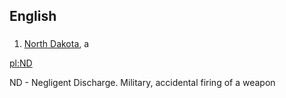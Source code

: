 ==English==

==={{Abbreviation}}===

#[[North Dakota]], a {{USstate}}

[[pl:ND]]


ND - Negligent Discharge. Military, accidental firing of a weapon
